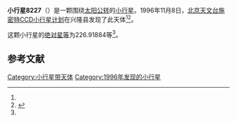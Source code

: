 {{Infobox planet
| bgcolour = #FFFFC0
| name = 8227
| symbol = 
| image = 
| caption = 
| discovery = yes
| discovery_ref = 
| discoverer = [[北京天文台施密特CCD小行星计划|北京天文台施密特CCD小行星计划]]
| discovery_site = [[兴隆县|兴隆县]] 
| discovered = 1996年11月8日
| designations = yes
| mp_name = 
| named_after = 
| alt_names = 1996 VD4/ 1977 LT1 / 1988 JB2 / 1994 LL9
| mp_category = [[外小行星带|外小行星带]]
| orbit_ref = <ref name="a">[http://ssd.jpl.nasa.gov/sbdb.cgi?sstr=8227 8227] {{Wayback|url=http://ssd.jpl.nasa.gov/sbdb.cgi?sstr=8227 |date=20210717063829 }}，小行星數據庫瀏覽器（JPL Small-Body Database Browser）－[[美国国家航空航天局|美国国家航空航天局]]喷气推进实验室</ref>
| epoch = 2456400.5 (2013年4月18日更新)
| aphelion = {{convert|3.6270714|AU|km|3|abbr=on|lk=out}}
| perihelion = {{convert|2.7775304|AU|km|3|abbr=on}}
| semimajor = {{convert|3.2023009|AU|km|3|abbr=on}}
| eccentricity = 0.1326454
| period = 2093.107954 [[日|日]]<br />5.73[[儒略年|儒略年]]
| avg_speed = 
| inclination = 1.92885
| asc_node = 80.48609
| mean_anomaly = 
| arg_peri = 226.91884
| satellites = 
| physical_characteristics = yes
| dimensions = 
| mass = 
| density = 
| surface_grav = 
| escape_velocity = 
| sidereal_day = 
| axial_tilt = 
| pole_ecliptic_lat = 
| pole_ecliptic_lon = 
| albedo = 
| temperatures= 
| temp_name1 = 
| mean_temp_1 = 
| max_temp_1 = 
| temp_name2 = 
| max_temp_2 = 
| spectral_type = 
| abs_magnitude = 226.91884
}}

'''小行星8227'''（{{lang-en|8227}}）是一颗围绕[[太阳|太阳]][[公转|公转]]的[[小行星|小行星]]。1996年11月8日，[[北京天文台施密特CCD小行星计划|北京天文台施密特CCD小行星计划]]在兴隆县发现了此天体<ref name="a" /><ref>{{cite news|title=小行星列表|url=http://cfa-www.harvard.edu/iau/lists/NumberedMPs.txt|accessdate=2013-07-08|newspaper=哈佛大学|archive-date=2008-05-17|archive-url=https://web.archive.org/web/20080517010638/http://cfa-www.harvard.edu/iau/lists/NumberedMPs.txt|dead-url=no}}</ref>。

这颗小行星的[[绝对星等|绝对星等]]为226.91884等<ref name="a" />。

==参考文献==
{{reflist}}
{{Minor Planet Number|[[小行星8226|小行星8226]]|[[小行星8228|小行星8228]]}}

{{小天体}}

[[Category:小行星带天体|Category:小行星带天体]]
[[Category:1996年发现的小行星|Category:1996年发现的小行星]]

{{asteroid-stub}}
